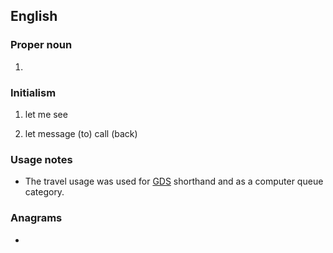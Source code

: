 ==English==

===Proper noun===
{{en-proper noun}}

# {{lb|en|galaxy}} {{initialism of|en|[[w:Large Magellanic Cloud|Large Magellanic Cloud]]}}

===Initialism===
{{rfc-header|Initialism}}
{{head|en|initialism}}

# {{lb|en|internet slang}} let me see
# {{lb|en|travel|dated}} let message (to) call (back)

===Usage notes===
* The travel usage was used for [[GDS]] shorthand and as a computer queue category.

===Anagrams===
* {{anagrams|en|a=clm|CLM|CML|MCL|MLC|clm|lcm}}